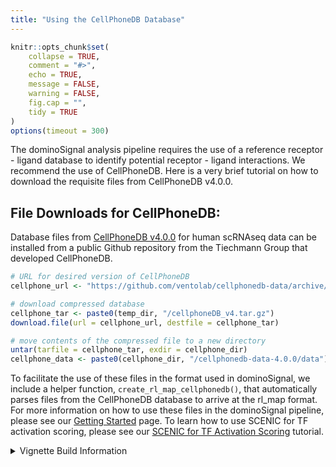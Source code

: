 ```yaml
---
title: "Using the CellPhoneDB Database"
---
```


```r
knitr::opts_chunk$set(
    collapse = TRUE,
    comment = "#>",
    echo = TRUE,
    message = FALSE,
    warning = FALSE,
    fig.cap = "",
    tidy = TRUE
)
options(timeout = 300)
```

The dominoSignal analysis pipeline requires the use of a reference receptor - ligand database to identify potential receptor - ligand interactions. We recommend the use of CellPhoneDB. Here is a very brief tutorial on how to download the requisite files from CellPhoneDB v4.0.0.

## File Downloads for CellPhoneDB:

Database files from [CellPhoneDB v4.0.0](https://github.com/ventolab/cellphonedb-data/releases/tag/v4.0.0) for human scRNAseq data can be installed from a public Github repository from the Tiechmann Group that developed CellPhoneDB.

```r
# URL for desired version of CellPhoneDB
cellphone_url <- "https://github.com/ventolab/cellphonedb-data/archive/refs/tags/v4.0.0.tar.gz"

# download compressed database
cellphone_tar <- paste0(temp_dir, "/cellphoneDB_v4.tar.gz")
download.file(url = cellphone_url, destfile = cellphone_tar)

# move contents of the compressed file to a new directory
untar(tarfile = cellphone_tar, exdir = cellphone_dir)
cellphone_data <- paste0(cellphone_dir, "/cellphonedb-data-4.0.0/data")
```

To facilitate the use of these files in the format used in dominoSignal, we include a helper function, `create_rl_map_cellphonedb()`, that automatically parses files from the CellPhoneDB database to arrive at the rl\_map format. For more information on how to use these files in the dominoSignal pipeline, please see our [Getting Started](https://fertiglab.github.io/dominoSignal/articles/dominoSignal) page. To learn how to use SCENIC for TF activation scoring, please see our [SCENIC for TF Activation Scoring](https://fertiglab.github.io/dominoSignal/articles/articles/tf_scenic_vignette) tutorial.

<details><summary>Vignette Build Information</summary>
Date last built and session information:
```r
Sys.Date()
sessionInfo()
```
</details>